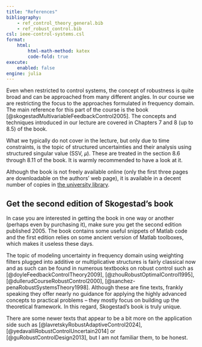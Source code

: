 ```yaml
---
title: "References"
bibliography:
    - ref_control_theory_general.bib
    - ref_robust_control.bib
csl: ieee-control-systems.csl
format:
    html:
        html-math-method: katex
        code-fold: true
execute:
    enabled: false
engine: julia
---
```


Even when restricted to control systems, the concept of robustness is quite broad and can be approached from many different angles. In our course we are restricting the focus to the approaches formulated in frequency domain. The main reference for this part of the course is the book [@skogestadMultivariableFeedbackControl2005]. The concepts and techniques introduced in our lecture are covered in Chapters 7 and 8 (up to 8.5) of the book. 

What we typically do not cover in the lecture, but only due to time constraints, is the topic of structured uncertainties and their analysis using structured singular value (SSV, 𝜇). These are treated in the section 8.6 through 8.11 of the book. It is warmly recommended to have a look at it.

Although the book is not freely available online (only the first three pages are downloadable on the authors' web page), it is available in a decent number of copies in [the university library](https://aleph.cvut.cz/F?func=direct&doc_number=000664179&local_base=DUPL&format=999). 

::: {.callout-warning}
## Get the second edition of Skogestad's book
In case you are interested in getting the book in one way or another (perhaps even by purchasing it), make sure you get the second edition published 2005. The book contains some useful snippets of Matlab code and the first edition relies on some ancient version of Matlab toolboxes, which makes it useless these days.
:::

The topic of modeling uncertainty in frequency domain using weighting filters plugged into additive or multiplicative structures is fairly classical now and as such can be found in numerous textbooks on robust control such as [@doyleFeedbackControlTheory2009],  [@zhouRobustOptimalControl1995], [@dullerudCourseRobustControl2000], [@sanchez-penaRobustSystemsTheory1998]. Although these are fine texts, frankly speaking they offer nearly no guidance for applying the highly advanced concepts to practical problems – they mostly focus on building up the theoretical framework. In this regard, Skogestad's book is truly unique. 

There are some newer texts that appear to be a bit more on the application side such as [@lavretskyRobustAdaptiveControl2024], [@yedavalliRobustControlUncertain2014] or [@guRobustControlDesign2013], but I am not familiar them, to be honest. 